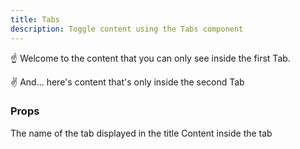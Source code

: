 ```yaml
---
title: Tabs
description: Toggle content using the Tabs component
---
```


<Tabs>
<Tab title="First Tab">
  ☝️ Welcome to the content that you can only see inside the first Tab.
</Tab>

<Tab title="Second Tab">✌️ And... here's content that's only inside the second Tab</Tab>
</Tabs>

### Props

<ResponseField name="title" type="string">
  The name of the tab displayed in the title
</ResponseField>

<ResponseField name="children" type="markdown">
  Content inside the tab
</ResponseField>

